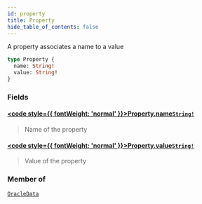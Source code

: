 ```yaml
---
id: property
title: Property
hide_table_of_contents: false
---
```








A property associates a name to a value

```graphql
type Property {
  name: String!
  value: String!
}
```


### Fields

#### [<code style={{ fontWeight: 'normal' }}>Property.<b>name</b></code>](#)<Bullet />[`String!`](/docs/testnet/graphql/scalars/string) <Badge class="secondary" text="non-null"/> <Badge class="secondary" text="scalar"/>
> Name of the property
> 

#### [<code style={{ fontWeight: 'normal' }}>Property.<b>value</b></code>](#)<Bullet />[`String!`](/docs/testnet/graphql/scalars/string) <Badge class="secondary" text="non-null"/> <Badge class="secondary" text="scalar"/>
> Value of the property
> 



### Member of

[`OracleData`](/docs/testnet/graphql/objects/oracle-data)  <Badge class="secondary" text="object"/>



